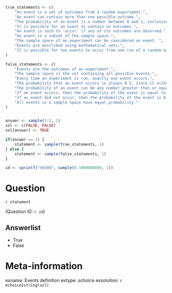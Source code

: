```r
true_statements <- c(
    "An event is a set of outcomes from a random experiment.",
    "An event can contain more than one possible outcome.",
    "The probability of an event is a number between 0 and 1, inclusive.",
    "It is possible for an event to contain no outcomes.",
    "An event is said to 'occur' if any of its outcomes are observed.",
    "An event is a subset of the sample space.",
    "The sample space of an experiment can be considered an event. ",
    "Events are described using mathematical sets.",
    "It is possible for two events to occur from one run of a random experiment."
)

false_statements <- c(
    "Events are the outcomes of an experiment.",
    "The sample space is the set containing all possible events.",
    "Every time an experiment is run, exactly one event occurs.",
    "The probability that an event occurs is always 0.5, since it either occurs or does not.",
    "The probability of an event can be any number greater than or equal to 0.",
    "If an event occurs, then the probability of the event is equal to 1.",
    "If an event did not occur, then the probability of the event is 0.",
    "All events in a sample space have equal probability."
)


answer <- sample(1:2, 1)
sol <- c(FALSE, FALSE)
sol[answer] <- TRUE

if(answer == 1) {
    statement <- sample(true_statements, 1)
} else {
    statement <- sample(false_statements, 1)
}

id <- sprintf("%010d", sample(0:1000000000, 1))
```

Question
========

`r statement`

(Question ID: *`r id`*)

Answerlist
----------
* True
* False

Meta-information
================
exname: Events definition
extype: schoice
exsolution: `r mchoice2string(sol)`